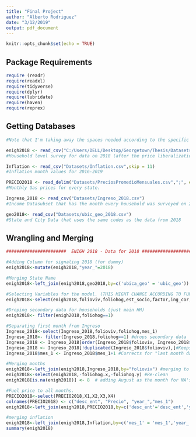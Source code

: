 ```yaml
---
title: "Final Project"
author: "Alberto Rodriguez"
date: "3/12/2019"
output: pdf_document
---
```


```r
knitr::opts_chunk$set(echo = TRUE)
```
## Package Requirements
```r
require (readr)
require(readxl)
require(tidyverse)
require(dplyr)
require(lubridate)
require(haven)
require(reprex)
```

## Getting Databases

```r
#Note that I'm taking away the spaces needed according to the specific values.

enigh2018 <- read_csv("C:/Users/DELL/Desktop/Georgetown/Thesis/Datasets/conjunto_de_datos_concentradohogar_enigh_2018_ns.csv")
#Household level survey for data on 2018 (after the price liberalization)

Inflation <- read_csv("Datasets/Inflation.csv",skip = 11)
#Inflation month values for 2016-2019

PRECIO2018 <- read_delim("Datasets/PreciosPromedioMensuales.csv",";", escape_double = FALSE, col_names = FALSE, trim_ws = TRUE, skip = 2)
#Monthly Gas prices for every state. 

Ingreso_2018 <- read_csv("Datasets/Ingreso_2018.csv")
#Income Datasubset that has the month every household was surveyed on 2016

geo2018<- read_csv("Datasets/ubic_geo_2018.csv")
#State and City Data that uses the same codes as the data from 2018

```

## Wrangling and Merging


```r
#######################  ENIGH 2018 - Data for 2018 ############################

#Adding Column for signaling 2018 (for dummy)
enigh2018<-mutate(enigh2018,"year_"=2018)

#Merging State Name
enigh2018<-left_join(enigh2018,geo2018,by=c('ubica_geo' = 'ubic_geo'))

#Selecting Variables for the model. (THIS MIGHT CHANGE ACCORDING TO FURTHER ANALYSIS)
enigh2018<-select(enigh2018,folioviv,foliohog,est_socio,factor,ing_cor,gasto_mon,energia,transporte,publico,foraneo,combus,erogac_tot,year_,entidad,desc_ent,des_mun)

#Droping secondary data for households (just main HH)
enigh2018<- filter(enigh2018,foliohog==1)

#Separating first month from Ingreso
Ingreso_2018<-select(Ingreso_2018,folioviv,foliohog,mes_1) 
Ingreso_2018<- filter(Ingreso_2018,foliohog==1) #drops secondary data
Ingreso_2018 <- Ingreso_2018[order(Ingreso_2018$folioviv, Ingreso_2018$mes_1, decreasing=TRUE),] #sort higher month in the top
Ingreso_2018 <- Ingreso_2018[!duplicated(Ingreso_2018$folioviv),]#Keeps Month or NA
Ingreso_2018$mes_1 <- Ingreso_2018$mes_1+1 #Corrects for "last month data"

#Merging months
enigh2018<-left_join(enigh2018,Ingreso_2018,by="folioviv") #merging to get the month
enigh2018<-select(enigh2018,-foliohog.x,-foliohog.y) #Re-clean
enigh2018[is.na(enigh2018)] <- 8  # adding August as the month for NA's

#Fuel price to all months.
PRECIO2018<-select(PRECIO2018,X1,X2,X3,X4)
colnames(PRECIO2018) <- c("desc_ent", "Precio", "year_","mes_1")
enigh2018<-left_join(enigh2018,PRECIO2018,by=c('desc_ent'='desc_ent','year_'='year_','mes_1'='mes_1')) #merge prices.

#merging inflation
enigh2018<-left_join(enigh2018,Inflation,by=c('mes_1' = 'mes_1','year_' = 'year_')) #merge prices.
summary(enigh2018)
```

